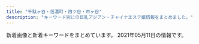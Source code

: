 ```yaml
---
title: "千駄ヶ谷・信濃町・四ツ谷・市ヶ谷"
description: "キーワード別にの巨乳アジアン・チャイナエステ嬢情報をまとめました。"
---
```


新着画像と新着キーワードをまとめています。
2021年05月11日の情報です。

<DmmAffiliateIns />
<KeywordTable
  shops={
    [
    {
        "name": "\u5149\u540d",
        "keywords": {
            "86": 126,
            "84": 18,
            "82": 18,
            "83": 18,
            "85": 108,
            "D": 252,
            "87": 18,
            "C": 54
        },
        "img_links": [
            "http://aqua.jpn.cm/photos/sites/16/2021/03/2021032308500758.jpg",
            "http://aqua.jpn.cm/images/1.jpg",
            "http://aqua.jpn.cm/images/2.jpg",
            "http://aqua.jpn.cm/images/s_staff.png",
            "http://aqua.jpn.cm/images/room3.jpg",
            "http://aqua.jpn.cm/images/line.jpg",
            "http://aqua.jpn.cm/photos/sites/16/2019/03/2019031107062221.jpg",
            "http://aqua.jpn.cm/images/room4.jpg",
            "http://aqua.jpn.cm/images/mobile.jpg",
            "http://aqua.jpn.cm/photos/sites/16/2018/01/2018013112184869.jpg",
            "http://aqua.jpn.cm/photos/sites/16/2018/01/2018011007031899.jpg",
            "http://aqua.jpn.cm/images/3.jpg",
            "http://aqua.jpn.cm/photos/sites/16/2018/05/2018052105590585.jpg",
            "http://aqua.jpn.cm/photos/sites/16/2021/03/2021031006535594.jpg",
            "http://aqua.jpn.cm/photos/sites/16/2020/10/2020100906522289.jpg",
            "http://aqua.jpn.cm/images/top.png",
            "http://aqua.jpn.cm/photos/sites/16/2021/03/2021032308500056.jpg",
            "http://aqua.jpn.cm/photos/sites/16/2021/03/2021030106235633.jpg",
            "http://aqua.jpn.cm/photos/sites/16/2020/10/2020100508293240.jpg",
            "http://aqua.jpn.cm/photos/sites/16/2019/02/2019020108033676.jpg",
            "http://aqua.jpn.cm/images/s_news.jpg",
            "http://aqua.jpn.cm/images/s_pick.png",
            "http://aqua.jpn.cm/photos/sites/16/2018/01/2018011007031662.jpg",
            "http://aqua.jpn.cm/photos/sites/16/2021/01/2021011401054262.jpg",
            "http://aqua.jpn.cm/photos/sites/16/2020/09/2020091507031094.jpg",
            "http://aqua.jpn.cm/images/room1.jpg",
            "http://aqua.jpn.cm/photos/sites/16/2020/04/2020040301184076.jpg",
            "http://aqua.jpn.cm/photos/sites/16/2020/12/2020120208263886.jpg",
            "http://aqua.jpn.cm/photos/sites/16/2018/01/2018011007032034.jpg",
            "http://aqua.jpn.cm/images/room2.jpg",
            "http://aqua.jpn.cm/photos/sites/16/2020/03/2020030507254950.jpg",
            "http://aqua.jpn.cm/images/room5.jpg"
        ],
        "url": "http://aqua.jpn.cm/",
        "station": "\u56db\u8c37\u4e09\u4e01\u76ee\u99c52\u756a\u51fa\u53e3"
    },
    {
        "keywords": {
            "D": 4,
            "85": 1,
            "86": 3
        },
        "url": "http://xn--vckg5a9gug.in.net/",
        "name": "Moon",
        "station": "\u9eb9\u753a\u99c51\u756a\u51fa\u53e3",
        "img_links": [
            "http://xn--vckg5a9gug.in.net/images/no.png",
            "http://xn--vckg5a9gug.in.net/images/tit3.jpg",
            "http://xn--vckg5a9gug.in.net/images/fbt.jpg",
            "http://xn--vckg5a9gug.in.net/images/cg02.jpg",
            "http://xn--vckg5a9gug.in.net/images/top.jpg",
            "http://xn--vckg5a9gug.in.net/images/sys.jpg",
            "http://xn--vckg5a9gug.in.net/images/tit4.jpg",
            "http://xn--vckg5a9gug.in.net/images/tit1.jpg",
            "http://xn--vckg5a9gug.in.net/images/cg01.jpg",
            "http://xn--vckg5a9gug.in.net/images/cg04.jpg",
            "http://xn--vckg5a9gug.in.net/images/cg03.jpg",
            "http://xn--vckg5a9gug.in.net/images/tit2.jpg",
            "http://xn--vckg5a9gug.in.net/images/fla.jpg",
            "http://xn--vckg5a9gug.in.net/images/tit5.jpg",
            "http://xn--vckg5a9gug.in.net/link/menlog.jpg",
            "http://xn--vckg5a9gug.in.net/images/fbf.jpg"
        ]
    },
    {
        "station": "\u56db\u8c37\u4e09\u4e01\u76ee\u99c52\u756a\u53e3",
        "url": "http://l-rlx.com/",
        "name": "\u30aa\u30fc\u30ed\u30e9",
        "keywords": {
            "86": 4,
            "D": 6,
            "C": 17,
            "95": 2,
            "88": 2,
            "87": 4,
            "84": 2,
            "85": 4
        },
        "img_links": [
            "http://l-rlx.com/s/uploads/07.jpg",
            "http://l-rlx.com/images/index_20.jpg",
            "http://l-rlx.com/images/sub_09.jpg",
            "http://l-rlx.com/girl/00.jpg",
            "http://l-rlx.com/images/info.jpg",
            "http://l-rlx.com/s/image/nav_topics.png",
            "http://l-rlx.com/images/staff_09.jpg",
            "http://l-rlx.com/girl/03.jpg",
            "http://l-rlx.com/s/images/t1.jpg",
            "http://l-rlx.com/images/index_05.jpg",
            "http://l-rlx.com/s/image/nav_manga.png",
            "http://l-rlx.com/s/uploads/09.jpg",
            "http://l-rlx.com/s/images/service_07.png",
            "http://l-rlx.com/s/images/top_2.jpg",
            "http://l-rlx.com/s/uploads/010.jpg",
            "http://l-rlx.com/images/03.jpg",
            "http://l-rlx.com/s/images/slider/next.png",
            "http://l-rlx.com/girl/02.jpg",
            "http://l-rlx.com/s/images/slider/prev.png",
            "http://l-rlx.com/images/rec.jpg",
            "http://l-rlx.com/images/02.jpg",
            "http://l-rlx.com/girl/09.jpg",
            "http://l-rlx.com/girl/04.jpg",
            "http://l-rlx.com/s/images/slider/3.jpg",
            "http://l-rlx.com/s/image/nav_top.png",
            "http://l-rlx.com/girl/01.jpg",
            "http://l-rlx.com/images/01.jpg",
            "http://l-rlx.com/images/index_06.jpg",
            "http://l-rlx.com/s/images/slider/1.jpg",
            "http://l-rlx.com/s/images/slider/2.jpg",
            "http://l-rlx.com/s/images/pc.png",
            "http://l-rlx.com/s/uploads/06.jpg",
            "http://l-rlx.com/images/index_07.jpg",
            "http://l-rlx.com/s/uploads/03.jpg",
            "http://l-rlx.com/girl/08.jpg",
            "http://l-rlx.com/s/images/t4.jpg",
            "http://l-rlx.com/girl/05.jpg",
            "http://l-rlx.com/s/images/t3.jpg",
            "http://l-rlx.com/s/images/tel.png",
            "http://l-rlx.com/images/info_09.jpg",
            "http://l-rlx.com/s/images/okubokomachi.jpg",
            "http://l-rlx.com/s/images/service_03.png",
            "http://l-rlx.com/images/index_03.jpg",
            "http://l-rlx.com/images/rec_09.jpg",
            "http://l-rlx.com/s/image/nav_hotel.png",
            "http://l-rlx.com/images/index_14.jpg",
            "http://l-rlx.com/s/images/service_01.png",
            "http://l-rlx.com/s/images/t2.jpg",
            "http://l-rlx.com/images/index_12.jpg",
            "http://l-rlx.com/s/images/iphone.png",
            "http://l-rlx.com/s/image/nav_cast.png",
            "http://l-rlx.com/images/index_16.jpg",
            "http://l-rlx.com/s/uploads/05.jpg",
            "http://l-rlx.com/images/index_04.jpg",
            "http://l-rlx.com/s/image/nav_sys.png",
            "http://l-rlx.com/images/index_01.jpg",
            "http://l-rlx.com/images/index_17.jpg",
            "http://l-rlx.com/s/uploads/02.jpg",
            "http://l-rlx.com/images/index_21.jpg",
            "http://l-rlx.com/images/index_02.jpg",
            "http://l-rlx.com/s/uploads/04.jpg",
            "http://l-rlx.com/s/uploads/08.jpg",
            "http://l-rlx.com/s/uploads/01.jpg"
        ]
    },
    {
        "name": "\u30c6\u30a3\u30e9\u30df\u30b9",
        "station": "\u56db\u30c4\u8c37\u99c52\u756a\u53e3",
        "img_links": [
            "https://juno-esthe.tokyo/wp-content/themes/este/img/1.jpg",
            "https://juno-esthe.tokyo/wp-content/themes/este/img/top-img03.png",
            "https://juno-esthe.tokyo/wp-content/themes/este/img/top-img05.png",
            "https://juno-esthe.tokyo/wp-content/uploads/2021/02/78621tiramisu.jpg",
            "https://juno-esthe.tokyo/wp-content/uploads/2021/02/90876satiramisu.jpg",
            "https://juno-esthe.tokyo/wp-content/uploads/2021/02/3456utiramisu.jpg",
            "https://juno-esthe.tokyo/wp-content/uploads/2021/03/4567tiramisu.jpg",
            "https://juno-esthe.tokyo/wp-content/uploads/2021/02/567tiramisu.jpg",
            "https://juno-esthe.tokyo/wp-content/themes/este/img/top-img01.png",
            "https://juno-esthe.tokyo/wp-content/themes/este/img/call.png",
            "https://juno-esthe.tokyo/wp-content/uploads/2021/02/12345678tiramisu.jpg",
            "https://juno-esthe.tokyo/wp-content/themes/este/img/top-img04.png",
            "https://juno-esthe.tokyo/wp-content/uploads/2021/02/8estrdyfugi.jpg",
            "https://juno-esthe.tokyo/wp-content/uploads/2021/04/89762517tiramisu.jpg",
            "https://juno-esthe.tokyo/wp-content/themes/este/img/tel_footer.png",
            "https://juno-esthe.tokyo/wp-content/themes/este/img/tel_header.png",
            "https://juno-esthe.tokyo/wp-content/uploads/2021/02/3121tiramisu.jpg",
            "https://juno-esthe.tokyo/wp-content/themes/este/img/2.jpg",
            "https://juno-esthe.tokyo/wp-content/themes/este/img/4.jpg",
            "https://juno-esthe.tokyo/wp-content/uploads/2021/03/31tiramisu.jpg",
            "https://juno-esthe.tokyo/wp-content/uploads/2021/04/8971tiramisu.jpg",
            "https://juno-esthe.tokyo/wp-content/uploads/2021/04/87612tiramisu.jpg",
            "https://juno-esthe.tokyo/wp-content/themes/este/img/3.jpg",
            "https://juno-esthe.tokyo/wp-content/uploads/2021/03/1tiramisu.jpg",
            "https://juno-esthe.tokyo/wp-content/themes/este/img/top-img02.png",
            "https://juno-esthe.tokyo/wp-content/uploads/2021/02/1tiramisu-1.jpg"
        ],
        "url": "https://juno-esthe.tokyo/",
        "keywords": {
            "\u30bb\u30af\u30b7\u30fc": 2,
            "C": 24,
            "D": 15,
            "E": 3
        }
    },
    {
        "keywords": {
            "84": 2,
            "D": 5,
            "86": 2,
            "C": 12,
            "85": 4
        },
        "station": "\u56db\u8c37\u4e09\u4e01\u76ee\u99c53\u756a\u51fa\u53e3",
        "url": "http://1819-kizuna.work/",
        "img_links": [
            "http://1819-kizuna.work/img/st30.jpg",
            "http://1819-kizuna.work/img/skr.png",
            "http://1819-kizuna.work/img/st023.jpg",
            "http://1819-kizuna.work/img/1F431.png",
            "http://1819-kizuna.work/i/img/r4.jpg",
            "http://1819-kizuna.work/i/img/r1.jpg",
            "http://1819-kizuna.work/img/st030.jpg",
            "http://1819-kizuna.work/img/st25.jpg",
            "http://1819-kizuna.work/img/st031.jpg",
            "http://1819-kizuna.work/img/st024.jpg",
            "http://1819-kizuna.work/img/s23.jpg",
            "http://1819-kizuna.work/i/img/r2.jpg",
            "http://1819-kizuna.work/i/img/st024.jpg",
            "http://1819-kizuna.work/img/1F353.png",
            "http://1819-kizuna.work/i/img/s6.jpg",
            "http://1819-kizuna.work/i/img/s4.jpg",
            "http://1819-kizuna.work/i/img/skr.png",
            "http://1819-kizuna.work/img/s30.jpg",
            "http://1819-kizuna.work/img/1F339.png",
            "http://1819-kizuna.work/img/botton.jpg",
            "http://1819-kizuna.work/i/img/s1.jpg",
            "http://1819-kizuna.work/i/img/s2.jpg",
            "http://1819-kizuna.work/i/img/st30.jpg",
            "http://1819-kizuna.work/img/1F351.png",
            "http://1819-kizuna.work/img/fla.jpg",
            "http://1819-kizuna.work/i/img/s3.jpg",
            "http://1819-kizuna.work/img/jk.jpg",
            "http://1819-kizuna.work/img/1F60A.png",
            "http://1819-kizuna.work/img/st24.jpg",
            "http://1819-kizuna.work/i/img/s5.jpg",
            "http://1819-kizuna.work/img/mo.png",
            "http://1819-kizuna.work/i/img/st031.jpg",
            "http://1819-kizuna.work/i/img/jk.jpg",
            "http://1819-kizuna.work/i/img/st25.jpg",
            "http://1819-kizuna.work/i/img/st030.jpg",
            "http://1819-kizuna.work/i/img/st31.jpg",
            "http://1819-kizuna.work/img/1F33C.png",
            "http://1819-kizuna.work/img/s25.jpg",
            "http://1819-kizuna.work/img/st31.jpg",
            "http://1819-kizuna.work/i/img/st23.jpg",
            "http://1819-kizuna.work/i/img/st023.jpg",
            "http://1819-kizuna.work/i/img/r3.jpg",
            "http://1819-kizuna.work/img/bottom.jpg",
            "http://1819-kizuna.work/i/img/st24.jpg",
            "http://1819-kizuna.work/img/st23.jpg",
            "http://1819-kizuna.work/img/s24.jpg",
            "http://1819-kizuna.work/img/s31.jpg"
        ],
        "name": "1819\uff5e\u7d46"
    },
    {
        "keywords": {},
        "name": "\u767e\u5408",
        "url": "http://lakulaku.info/",
        "img_links": [
            "http://lakulaku.info/images/staff/5-1.jpg",
            "http://lakulaku.info/img/s06.jpg",
            "http://lakulaku.info/swf/baner.jpg",
            "http://lakulaku.info/images/staff/nena.jpg",
            "http://lakulaku.info/img/5-2.jpg",
            "http://lakulaku.info/images/titestaff.png",
            "http://lakulaku.info/images/staff/5-3.jpg",
            "http://lakulaku.info/img/5-4.jpg",
            "http://lakulaku.info/images/staff/5-4.jpg",
            "http://lakulaku.info/images/mobile.png",
            "http://lakulaku.info/images/staff/momo.jpg",
            "http://lakulaku.info/images/newtit.png",
            "http://lakulaku.info/images/staff/yumi.jpg",
            "http://lakulaku.info/img/5-1.jpg",
            "http://lakulaku.info/images/staff/ai.jpg",
            "http://lakulaku.info/images/staff/5-5.jpg",
            "http://lakulaku.info/images/staff/ai-a.jpg",
            "http://lakulaku.info/img/5-5.jpg",
            "http://lakulaku.info/img/rina.jpg",
            "http://lakulaku.info/images/staff/s06.jpg",
            "http://lakulaku.info/images/staff/rina.jpg",
            "http://lakulaku.info/img/5-3.jpg",
            "http://lakulaku.info/images/staff/5-2.jpg",
            "http://lakulaku.info/images/staff/mari.jpg",
            "http://lakulaku.info/images/staff/sizuka.jpg",
            "http://lakulaku.info/images/top.jpg"
        ],
        "station": "\u56db\u8c37\u4e09\u4e01\u76ee\u99c52\u756a"
    },
    {
        "name": "\u30b9\u30de\u30a4\u30eb",
        "url": "http://e-yotsuya.net/",
        "station": "JR\u56db\u30c4\u8c37\u99c5\u8d64\u5742\u53e3",
        "img_links": [
            "http://e-yotsuya.net/images/baner2.jpg",
            "http://e-yotsuya.net/images/baner.jpg",
            "http://e-yotsuya.net/images/g4.jpg",
            "http://e-yotsuya.net/images/g7.jpg",
            "http://e-yotsuya.net/images/tite-staff.jpg",
            "http://e-yotsuya.net/images/g2.jpg",
            "http://e-yotsuya.net/images/g8.jpg",
            "http://e-yotsuya.net/images/tite-staff1.jpg",
            "http://e-yotsuya.net/images/g1.jpg",
            "http://e-yotsuya.net/images/news-tit.png",
            "http://e-yotsuya.net/images/g5.jpg",
            "http://e-yotsuya.net/images/mobile.png",
            "http://e-yotsuya.net/images/g3.jpg",
            "http://e-yotsuya.net/images/g9.jpg",
            "http://e-yotsuya.net/images/top2.png",
            "http://e-yotsuya.net/images/room.jpg",
            "http://e-yotsuya.net/images/news-tit1.jpg",
            "http://e-yotsuya.net/images/g6.jpg",
            "http://e-yotsuya.net/images/top.jpg"
        ],
        "keywords": {
            "C": 14
        }
    },
    {
        "keywords": {
            "D": 8,
            "86": 2,
            "C": 12,
            "87": 6
        },
        "img_links": [
            "http://www.bara.relaxjp.info/img/tel.png",
            "http://www.bara.relaxjp.info/files/001.jpg",
            "http://www.bara.relaxjp.info/img/ttl_info.png",
            "http://www.bara.relaxjp.info/images/slider/1.jpg",
            "http://www.bara.relaxjp.info/files/003-02.jpg",
            "http://www.bara.relaxjp.info/img/ttl_news.png",
            "http://www.bara.relaxjp.info/img/pickup.jpg",
            "http://www.bara.relaxjp.info/img/ttl_therapist_top.png",
            "http://www.bara.relaxjp.info/img/btn_side_mobile.jpg",
            "http://www.bara.relaxjp.info/files/001-02.jpg",
            "http://www.bara.relaxjp.info/files/005-02.jpg",
            "http://www.bara.relaxjp.info/files/002.jpg",
            "http://www.bara.relaxjp.info/images/slider/2.jpg",
            "http://www.bara.relaxjp.info/files/002-02.jpg",
            "http://www.bara.relaxjp.info/img/goback.jpg",
            "http://www.bara.relaxjp.info/files/003.jpg",
            "http://www.bara.relaxjp.info/files/005.jpg",
            "http://www.bara.relaxjp.info/images/slider/3.jpg"
        ],
        "station": "\u56db\u8c37\u4e09\u4e01\u76ee\u99c53\u756a\u53e3",
        "name": "\u8594\u8587",
        "url": "http://www.bara.relaxjp.info/"
    },
    {
        "keywords": {},
        "station": "\u56db\u8c37\u4e09\u4e01\u76ee\u99c52\u756a",
        "img_links": [
            "http://e-rosa.net/images/te1.jpg",
            "http://e-rosa.net/images/news_top.jpg",
            "http://e-rosa.net/images/002.jpg",
            "http://e-rosa.net/images/access3.jpg",
            "http://e-rosa.net/images/yuyu.jpg",
            "http://e-rosa.net/images/yuyi.jpg",
            "http://e-rosa.net/images/sejutu5.jpg",
            "http://e-rosa.net/images/001.jpg",
            "http://e-rosa.net/images/tite-staff.png",
            "http://e-rosa.net/images/005.jpg",
            "http://e-rosa.net/images/news_bottom.jpg",
            "http://e-rosa.net/images/yuri.jpg",
            "http://e-rosa.net/images/meyi2.jpg",
            "http://e-rosa.net/images/te3.jpg",
            "http://e-rosa.net/images/sejutu6.jpg",
            "http://e-rosa.net/images/006.jpg",
            "http://e-rosa.net/images/misa1.jpg",
            "http://e-rosa.net/images/ddd.jpg",
            "http://e-rosa.net/images/rina0.jpg",
            "http://e-rosa.net/images/pagetop.png",
            "http://e-rosa.net/images/haruka.jpg",
            "http://e-rosa.net/images/009.jpg",
            "http://e-rosa.net/images/g13.jpg",
            "http://e-rosa.net/images/risa.jpg",
            "http://e-rosa.net/images/rina1.jpg",
            "http://e-rosa.net/images/004.jpg",
            "http://e-rosa.net/images/tite-magazine.png",
            "http://e-rosa.net/images/ha.jpg",
            "http://e-rosa.net/images/girl_top.png",
            "http://e-rosa.net/images/girl_03.png",
            "http://e-rosa.net/images/rina2.jpg",
            "http://e-rosa.net/images/meyi1.jpg",
            "http://e-rosa.net/images/rimi.jpg",
            "http://e-rosa.net/images/k1.jpg",
            "http://e-rosa.net/images/ayaka.jpg",
            "http://e-rosa.net/images/nei_01.png",
            "http://e-rosa.net/images/003.jpg",
            "http://e-rosa.net/images/sejutu1.jpg",
            "http://e-rosa.net/images/noimage.jpg",
            "http://e-rosa.net/images/sejutu2.jpg",
            "http://e-rosa.net/images/yuna.jpg",
            "http://e-rosa.net/images/right_top.png",
            "http://e-rosa.net/images/girl_01.png",
            "http://e-rosa.net/images/te2.jpg",
            "http://e-rosa.net/images/aya1.jpg",
            "http://e-rosa.net/images/aya2.jpg",
            "http://e-rosa.net/images/nei_03.png",
            "http://e-rosa.net/images/mio.jpg",
            "http://e-rosa.net/images/grande.jpg",
            "http://e-rosa.net/images/gg1.png",
            "http://e-rosa.net/images/tite-link.png",
            "http://e-rosa.net/images/right_bottom.png",
            "http://e-rosa.net/images/girlx_top.png",
            "http://e-rosa.net/images/g1.jpg",
            "http://e-rosa.net/images/mimi.jpg"
        ],
        "url": "http://e-rosa.net/",
        "name": "ROSA"
    },
    {
        "url": "https://tanpopo.tyo.cm/",
        "img_links": [
            "https://tanpopo.tyo.cm/images/img_teaser.jpg",
            "https://tanpopo.tyo.cm/photos/sites/43/2021/03/2021031408034382.jpg",
            "https://tanpopo.tyo.cm/photos/sites/43/2021/04/2021041102041811.jpg",
            "https://tanpopo.tyo.cm/images/service1.jpg",
            "https://tanpopo.tyo.cm/photos/sites/43/2021/04/2021042009410397.jpg",
            "https://tanpopo.tyo.cm/photos/sites/43/2021/04/2021041102041776.jpg",
            "https://tanpopo.tyo.cm/photos/sites/43/2021/03/2021031408034196.jpg",
            "https://tanpopo.tyo.cm/photos/sites/43/2021/05/202105060342369.jpg",
            "https://tanpopo.tyo.cm/images/service3.jpg",
            "https://tanpopo.tyo.cm/images/sp_mainimg.jpg",
            "https://tanpopo.tyo.cm/images/service4.jpg",
            "https://tanpopo.tyo.cm/photos/sites/43/2021/04/2021042009410434.jpg",
            "https://tanpopo.tyo.cm/photos/sites/43/2021/04/2021042009410355.jpg",
            "https://tanpopo.tyo.cm/photos/sites/43/2021/04/2021042009410236.jpg",
            "https://tanpopo.tyo.cm/photos/sites/43/2021/04/2021041102041633.jpg",
            "https://tanpopo.tyo.cm/photos/sites/43/2021/04/2021041907343346.jpg",
            "https://tanpopo.tyo.cm/photos/sites/43/2021/04/2021041102041585.jpg",
            "https://tanpopo.tyo.cm/images/service2.jpg",
            "https://tanpopo.tyo.cm/photos/sites/43/2021/04/2021041907342674.jpg",
            "https://tanpopo.tyo.cm/photos/sites/43/2021/03/2021031408034074.jpg",
            "https://tanpopo.tyo.cm/photos/sites/43/2021/03/202103260157281.jpg",
            "https://tanpopo.tyo.cm/photos/sites/43/2021/05/2021050603412641.jpg",
            "https://tanpopo.tyo.cm/photos/sites/43/2021/05/2021050603413163.jpg",
            "https://tanpopo.tyo.cm/images/mainimg.jpg",
            "https://tanpopo.tyo.cm/photos/sites/43/2021/03/2021032601572927.jpg",
            "https://tanpopo.tyo.cm/images/sp_img_teaser.jpg",
            "https://tanpopo.tyo.cm/images/pagetop.png",
            "https://tanpopo.tyo.cm/photos/sites/43/2021/03/2021031408034299.jpg",
            "https://tanpopo.tyo.cm/photos/sites/43/2021/03/2021032601573011.jpg",
            "https://tanpopo.tyo.cm/photos/sites/43/2021/05/2021050603423148.jpg",
            "https://tanpopo.tyo.cm/photos/sites/43/2021/03/2021032601572729.jpg"
        ],
        "keywords": {
            "84": 4,
            "F": 4,
            "86": 12,
            "85": 28,
            "C": 22,
            "E": 4,
            "87": 8,
            "D": 44
        },
        "station": "\u56db\u8c37\u4e09\u4e01\u76ee\u99c52\u756a",
        "name": "\u305f\u3093\u307d\u307d"
    }
]
}
/>
<DmmAffiliateScript />
